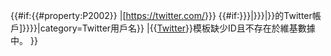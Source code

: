 {{#if:{{{1<includeonly>|</includeonly>}}}{{{id|}}}{{#property:P2002}}
|[https://twitter.com/{{Trim|{{{1|{{{id<includeonly>|{{#property:P2002}}</includeonly>}}}}}}}} {{#if:{{{2|{{{name<includeonly>|</includeonly>}}}}}}|{{{2|{{{name}}}}}}|{{PAGENAMEBASE}}}}的Twitter帳戶]<includeonly>{{EditAtWikidata|pid=P2002|{{{1|{{{id|}}}}}}}}{{WikidataCheck|property=P2002|value={{{1|{{{id|}}}}}}|category=Twitter用戶名}}</includeonly>
|<span class="error">&#123;&#123;[[Template:Twitter|Twitter]]&#125;&#125;模板缺少ID且不存在於維基數據中。</span>{{Main other|[[Category:缺少ID的Twitter模板]]}}
}}<noinclude>
{{Documentation}}
</noinclude>